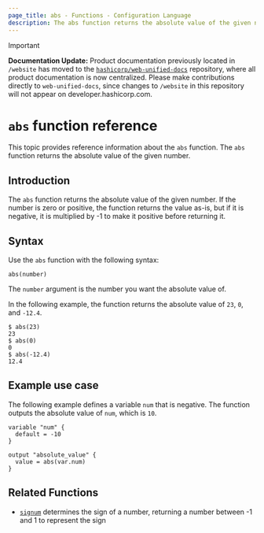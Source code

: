 ```yaml
---
page_title: abs - Functions - Configuration Language
description: The abs function returns the absolute value of the given number.
---
```


> [!IMPORTANT]  
> **Documentation Update:** Product documentation previously located in `/website` has moved to the [`hashicorp/web-unified-docs`](https://github.com/hashicorp/web-unified-docs) repository, where all product documentation is now centralized. Please make contributions directly to `web-unified-docs`, since changes to `/website` in this repository will not appear on developer.hashicorp.com.

# `abs` function reference

This topic provides reference information about the `abs` function. The `abs` function returns the absolute value of the given number.

## Introduction

The `abs` function returns the absolute value of the given number. If the number is zero or positive, the function returns the value as-is, but if it is negative, it is multiplied by -1 to make it positive before returning it.

## Syntax

Use the `abs` function with the following syntax:

```hcl
abs(number) 
```

The `number` argument is the number you want the absolute value of.

In the following example, the function returns the absolute value of `23`, `0`, and `-12.4`.

```hcl hideClipboard
$ abs(23)
23
$ abs(0)
0
$ abs(-12.4)
12.4
```

## Example use case

The following example defines a variable `num` that is negative. The function outputs the absolute value of `num`, which is `10`.

```hcl
variable "num" {
  default = -10
}

output "absolute_value" {
  value = abs(var.num)
}
```

## Related Functions

- [`signum`](/terraform/language/functions/signum) determines the sign of a number, returning a number between -1 and 1 to represent the sign
